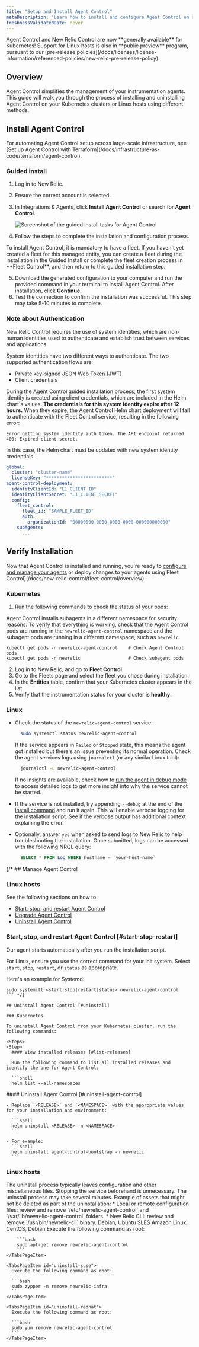 ```yaml
---
title: "Setup and Install Agent Control"
metaDescription: "Learn how to install and configure Agent Control on a Kubernetes cluster or Linux host."
freshnessValidatedDate: never
---
```


<Callout variant="important">
  Agent Control and New Relic Control are now **generally available** for Kubernetes! Support for Linux hosts is also in **public preview** program, pursuant to our [pre-release policies](/docs/licenses/license-information/referenced-policies/new-relic-pre-release-policy).
</Callout>

## Overview

Agent Control simplifies the management of your instrumentation agents. This guide will walk you through the process of installing and uninstalling Agent Control on your Kubernetes clusters or Linux hosts using different methods.

## Install Agent Control

<Callout title="tip">
For automating Agent Control setup across large-scale infrastructure, see [Set up Agent Control with Terraform](/docs/infrastructure-as-code/terraform/agent-control).
</Callout>

### Guided install
1. Log in to New Relic.
2. Ensure the correct account is selected.
3. In Integrations & Agents, click **Install Agent Control** or search for **Agent Control**.

   <img
     title="Agent Control guided install"
     alt="Screenshot of the guided install tasks for Agent Control"
     src="/images/agent-control-guided-install.webp"
   />

4. Follow the steps to complete the installation and configuration process.

<Callout title="tip">
    To install Agent Control, it is mandatory to have a fleet. If you haven't yet created a fleet for this managed entity, you can create a fleet during the installation in the Guided Install or complete the fleet creation process in **Fleet Control**, and then return to this guided installation step.
</Callout>

5. Download the generated configuration to your computer and run the provided command in your terminal to install Agent Control. After installation, click **Continue**.
6. Test the connection to confirm the installation was successful. This step may take 5-10 minutes to complete.

### Note about Authentication

New Relic Control requires the use of system identities, which are non-human identities used to authenticate and establish trust between services and applications.

System identities have two different ways to authenticate. The two supported authentication flows are:
* Private key-signed JSON Web Token (JWT)
* Client credentials

During the Agent Control guided installation process, the first system identity is created using client credentials, which are included in the Helm chart's values. **The credentials for this system identity expire after 12 hours.**
When they expire, the Agent Control Helm chart deployment will fail to authenticate with the Fleet Control service, resulting in the following error:

```
Error getting system identity auth token. The API endpoint returned 400: Expired client secret.
```

In this case, the Helm chart must be updated with new system identity credentials.
```yaml
global:
  cluster: "cluster-name"
  licenseKey: "*************************"
agent-control-deployment:
  identityClientId: "L1_CLIENT_ID"
  identityClientSecret: "L1_CLIENT_SECRET"
  config:
    fleet_control:
      fleet_id: "SAMPLE_FLEET_ID"
      auth:
        organizationId: "00000000-0000-0000-0000-000000000000"
    subAgents:
      ...
```

## Verify Installation

Now that Agent Control is installed and running, you're ready to [configure and manage your agents](/docs/new-relic-control/agent-control/configuration) or deploy changes to your agents using Fleet Control](/docs/new-relic-control/fleet-control/overview).

### Kubernetes

1. Run the following commands to check the status of your pods:

  Agent Control installs subagents in a different namespace for security reasons. To verify that everything is working, check that the Agent Control pods are running in the `newrelic-agent-control` namespace and the subagent pods are running in a different namespace, such as `newrelic`.


  ```shell
  kubectl get pods -n newrelic-agent-control    # Check Agent Control pods
  kubectl get pods -n newrelic                  # Check subagent pods
  ```

2. Log in to New Relic, and go to **Fleet Control**.
3. Go to the Fleets page and select the fleet you chose during installation.
4. In the **Entities** table, confirm that your Kubernetes cluster appears in the list.
5. Verify that the instrumentation status for your cluster is **healthy**.

### Linux

* Check the status of the `newrelic-agent-control` service:

  ```bash
    sudo systemctl status newrelic-agent-control
  ```

  If the service appears in `Failed` or `Stopped` state, this means the agent got installed but there's an issue preventing its normal operation.
  Check the agent services logs using `journalctl` (or any similar Linux tool):

  ```bash
    journalctl -u newrelic-agent-control
  ```

  If no insights are available, check how to [run the agent in debug mode](/docs/new-relic-agent-control#debug) to access detailed logs to get more insight into why the service cannot be started.
* If the service is not installed, try appending `--debug` at the end of the [install command](#cli) and run it again. This will enable verbose logging for the installation script. See if the verbose output has additional context explaining the error.
* Optionally, answer `yes` when asked to send logs to New Relic to help troubleshooting the installation. Once submitted, logs can be accessed with the following NRQL query:

  ```sql
    SELECT * FROM Log WHERE hostname = `your-host-name`
  ```

{/* ## Manage Agent Control

### Linux hosts

See the following sections on how to:

* [Start, stop, and restart Agent Control](#start-stop-restart)
* [Upgrade Agent Control](#upgrade)
* [Uninstall Agent Control](#uninstall)

### Start, stop, and restart Agent Control [#start-stop-restart]

Our agent starts automatically after you run the installation script.

For Linux, ensure you use the correct command for your init system. Select `start`, `stop`, `restart`, or `status` as appropriate.

Here's an example for Systemd:

```shell
sudo systemctl <start|stop|restart|status> newrelic-agent-control
``` */}

## Uninstall Agent Control [#uninstall]

### Kubernetes

To uninstall Agent Control from your Kubernetes cluster, run the following commands:

<Steps>
<Step>
  #### View installed releases [#list-releases]

  Run the following command to list all installed releases and identify the one for Agent Control:

  ```shell
  helm list --all-namespaces
  ```
</Step>

  <Step>
    #### Uninstall Agent Control [#uninstall-agent-control]

    - Replace `<RELEASE>` and `<NAMESPACE>` with the appropriate values for your installation and environment:

      ```shell
      helm uninstall <RELEASE> -n <NAMESPACE>
      ```

    - For example:
      ```shell
      helm uninstall agent-control-bootstrap -n newrelic
      ```

 </Step>
</Steps>

### Linux hosts

<Callout variant="important">
  The uninstall process typically leaves configuration and other miscellaneous files. Stopping the service beforehand is unnecessary. The uninstall process may take several minutes.
  Example of assets that might not be deleted as part of the uninstallation:
  * Local or remote configuration files: review and remove `/etc/newrelic-agent-control` and `/var/lib/newrelic-agent-control` folders.
  * New Relic CLI: review and remove `/usr/bin/newrelic-cli` binary.
</Callout>

<Tabs>
  <TabsBar>
    <TabsBarItem id="uninstall-debian">Debian, Ubuntu</TabsBarItem>
    <TabsBarItem id="uninstall-suse">SLES</TabsBarItem>
    <TabsBarItem id="uninstall-redhat">Amazon Linux, CentOS, Debian</TabsBarItem>
  </TabsBar>

  <TabsPages>
    <TabsPageItem id="uninstall-debian">
      Execute the following command as root:

        ```bash
        sudo apt-get remove newrelic-agent-control
        ```
    </TabsPageItem>

    <TabsPageItem id="uninstall-suse">
      Execute the following command as root:

      ```bash
      sudo zypper -n remove newrelic-infra
      ```
    </TabsPageItem>

    <TabsPageItem id="uninstall-redhat">
      Execute the following command as root:

      ```bash
      sudo yum remove newrelic-agent-control
      ```
    </TabsPageItem>
  </TabsPages>
</Tabs>
